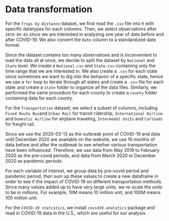 # Data transformation

For the `Trips by Distance` dataset, we first read the `.csv` file into `R` with specific datatypes for each columns. Then, we select observations after `2019-04-01` since we are interested in analyzing one year of data before and after COVID-19. We also convert the `Date` column to a standardized date format. 

Since the dataset contains too many observations and is inconvenient to load the data all at once, we decide to split the dataset by `National` and `State` level. We create a `National.csv` and `State.csv` containing only the time range that we are interested in. We also create a `.csv` for each state since sometimes we want to dig into the behavior of a specific state, hence we use a `for` loop to iterate through all states and create a `.csv` file for each state and create a `state` folder to organize all the data files. Similarly, we performed the same procedure for each county to create a `county` folder containing data for each county. 

For the `Transportation` dataset, we select a subset of columns, including `Fixed Route Bus`and `Urban Rail` for transit ridership, `International Airline` and `Domestic Airline` for airplane traveling, `Intermodal Units` and `Carloads` for freight rail. 

Since we use the 2020-03-13 as the outbreak point of COVID-19 and data until December 2020 are available on the website, we use 10 months of data before and after the outbreak to see whether various transportation have been influenced. Therefore, we use data from May 2019 to February 2020 as the pre-covid periods, and data from March 2020 to December 2020 as pandemic periods. 

For each variable of interest, we group data by pre-covid period and pandemic period, then sum up these values to create a new dataframe in order to see if the impact of COVID-19 on different transportation methods. Since many values added up to have very large units, we re-scale the units to be in millions. For example, 10M means 10 million unit, and 100M means 100 million unit.

For the `COVID-19 statistics`, we install `covid19.analytics` package and read in COVID-19 data in the U.S., which are useful for our analysis. 
